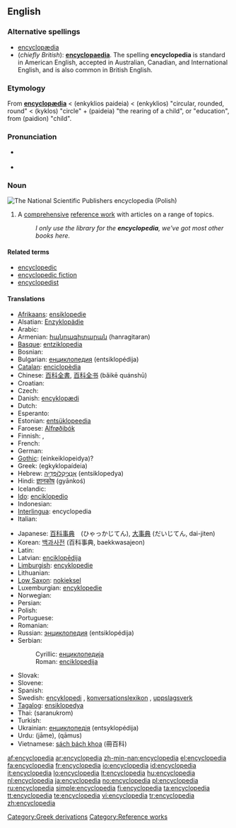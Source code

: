 {{wikipedia}}
{{also|encyclopaedia}}
==English==

===Alternative spellings===
* [[encyclopædia]]
* (''chiefly British''): '''[[encyclopaedia]]'''. The spelling '''encyclopedia''' is standard in American English, accepted in Australian, Canadian, and International English, and is also common in British English.

===Etymology===
From {{etyl|la}} '''[[encyclopædia]]''' < {{etyl|grc}} '''{{polytonic|[[ἐγκύκλιος παιδεία]]}}''' (enkyklios paideia) < '''{{polytonic|[[ἐγκύκλιος]]}}''' (enkyklios) "circular, rounded, round" < '''{{polytonic|[[κύκλος]]}}''' (kyklos) "circle" + '''{{polytonic|[[παιδεία]]}}''' (paideia) "the rearing of a child", or "education", from '''{{polytonic|[[παιδίον]]}}''' (paidion) "child".

===Pronunciation===
* {{ipacregion|Canada}} {{ipac|ənˌsaɪkləˈpidiə|en-ca-synth-encyclopedia.ogg|CA synth}}
* {{audio|en-us-encyclopedia.ogg|Audio (US)}}

===Noun===
[[Image:PWN Encyclopedia.jpg|thumb|right|The National Scientific Publishers encyclopedia (Polish)]]
{{en-noun}}

# A [[comprehensive]] [[reference work]] with articles on a range of topics.
#: ''I only use the library for the '''encyclopedia''', we've got most other books here.''

====Related terms====
* [[encyclopedic]]
* [[encyclopedic fiction]]
* [[encyclopedist]]

====Translations====
{{trans-top|comprehensive reference with articles on a range of topic}}
* [[Afrikaans]]: [[ensiklopedie]]
* Alsatian: [[Enzyklopädie]]
* Arabic: {{Arab|[[موسوعة]]}} {{unicode|(mausú:ʕa)}} {{f}}
* Armenian: [[հանրագիտարան]] (hanragitaran)
* [[Basque]]: [[entziklopedia]]
* Bosnian: {{t-|bs|enciklopedija|f}}
* Bulgarian: [[енциклопедия]] (entsiklopédija) {{f}}
* [[Catalan]]: [[enciclopèdia]]
* Chinese: [[百科全書]], [[百科全书]] (bǎikē quánshū)
* Croatian: {{t-|hr|enciklopedija|f|alt=enciklopédija}}
* Czech: {{t+|cs|encyklopedie|f}}
* Danish: [[encyklopædi]]
* Dutch: {{t+|nl|encyclopedie|m}}
* Esperanto: {{t+|eo|enciklopedio|xs=Esperanto}}
* Estonian: [[entsüklopeedia]]
* Faroese: [[Alfrøðibók]]
* Finnish: {{t+|fi|tietosanakirja}}, {{t+|fi|ensyklopedia}}
* French: {{t+|fr|encyclopédie|f}}
* German: {{t+|de|Enzyklopädie|f}}
* [[Gothic]]: (einkeiklopeidya)?
* Greek: {{t+|el|εγκυκλοπαίδεια|f|sc=Grek}} (egkyklopaídeia)
* Hebrew: [[אנציקלופדיה|אֶנְצִיקְלוֹפֶּדְיָה]] (entsiklopedya) {{f}}
* Hindi: [[ज्ञानकोष]] (gyānkoś)
* Icelandic: {{t+|is|alfræðiorðabók|f}}
* [[Ido]]: [[enciklopedio]]
* Indonesian: {{t+|id|ensiklopedia|xs=Indonesian}}
* [[Interlingua]]: encyclopedia
* Italian: {{t+|it|enciclopedia|f}}
{{trans-mid}}
* Japanese: [[百科事典]]　(ひゃっかじてん), [[大事典]] (だいじてん, dai-jiten)
* Korean: [[백과사전]] (百科事典, baekkwasajeon)
* Latin: {{t-|la|encyclopaedia}}
* Latvian: [[enciklopēdija]] {{f}}
* [[Limburgish]]: [[encyklopedie]]
* Lithuanian: {{t+|lt|enciklopedija|f|xs=Lithuanian}}
* [[Low Saxon]]: [[nokieksel]]
* Luxemburgian: [[encyklopedie]]
* Norwegian: {{t+|no|encyklopedi}}
* Persian: {{t-|fa|دانشنامه|tr=daneshnameh|sc=fa-Arab|xs=Persian}}
* Polish: {{t+|pl|encyklopedia|f}}
* Portuguese: {{t+|pt|enciclopédia|f}}
* Romanian: {{t+|ro|enciclopedie|f}}
* Russian: [[энциклопедия]] (entsiklopédija) {{f}}
* Serbian:
*: Cyrillic: [[енциклопедија#Serbian|енциклопедија]] {{f}}
*: Roman: [[enciklopedija#Serbian|enciklopedija]] {{f}}
* Slovak: {{t-|sk|encyklopédia}}
* Slovene: {{t+|sl|enciklopedija}}
* Spanish: {{t+|es|enciclopedia|f}}
* Swedish: [[encyklopedi]] {{c}}, [[konversationslexikon]] {{n}}, [[uppslagsverk]] {{n}}
* [[Tagalog]]: [[ensiklopedya]]
* Thai: {{Thai|[[สารานุกรม]]}} (saranukrom)
* Turkish: {{t+|tr|ansiklopedi}}
* Ukrainian: [[енциклопедія]] (entsyklopédija) {{f}}
* Urdu: {{ur-Arab|[[جامع]]}} (jāme), {{ur-Arab|[[قاموس]]}} (qāmus)
* Vietnamese: [[sách bách khoa]] (冊百科)
{{trans-bottom}}

[[Category:Greek derivations]]
[[Category:Reference works]]

[[af:encyclopedia]]
[[ar:encyclopedia]]
[[zh-min-nan:encyclopedia]]
[[el:encyclopedia]]
[[fa:encyclopedia]]
[[fr:encyclopedia]]
[[io:encyclopedia]]
[[id:encyclopedia]]
[[it:encyclopedia]]
[[lo:encyclopedia]]
[[lt:encyclopedia]]
[[hu:encyclopedia]]
[[nl:encyclopedia]]
[[ja:encyclopedia]]
[[no:encyclopedia]]
[[pl:encyclopedia]]
[[ru:encyclopedia]]
[[simple:encyclopedia]]
[[fi:encyclopedia]]
[[ta:encyclopedia]]
[[tt:encyclopedia]]
[[te:encyclopedia]]
[[vi:encyclopedia]]
[[tr:encyclopedia]]
[[zh:encyclopedia]]